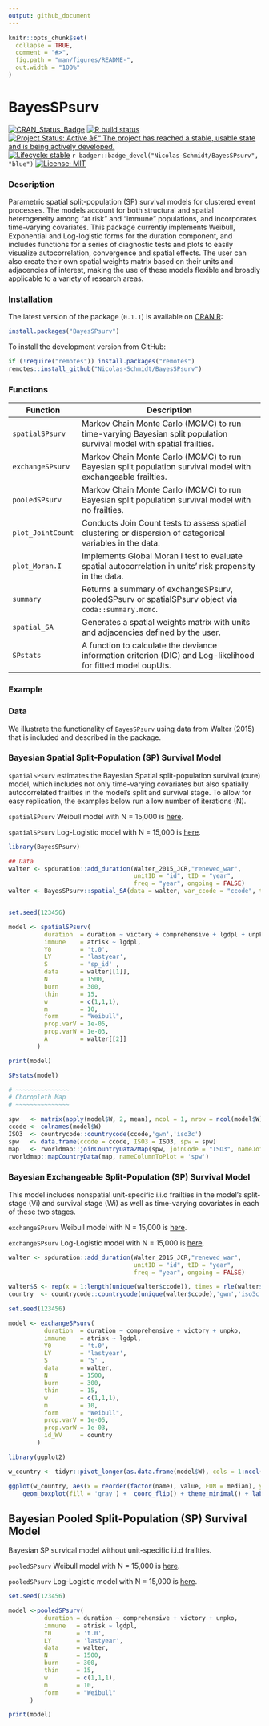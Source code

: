 ```yaml
---
output: github_document
---
```


<!-- README.md is generated from README.Rmd. Please edit that file -->

```r
knitr::opts_chunk$set(
  collapse = TRUE,
  comment = "#>",
  fig.path = "man/figures/README-",
  out.width = "100%"
)
```

# BayesSPsurv

<!-- badges: start -->
[![CRAN\_Status\_Badge](https://www.r-pkg.org/badges/version/BayesMFSurv)](https://cran.r-project.org/package=BayesSPsurv)
[![R build status](https://github.com/Nicolas-Schmidt/spatialSPsurv/workflows/R-CMD-check/badge.svg)](https://github.com/Nicolas-Schmidt/BayesSPsurv/actions)
[![Project Status: Active â€“ The project has reached a stable, usable
state and is being actively
developed.](https://www.repostatus.org/badges/latest/active.svg)](https://www.repostatus.org/#active)
[![Lifecycle: stable](https://img.shields.io/badge/lifecycle-stable-green.svg)](https://www.tidyverse.org/lifecycle/#stable)
`r badger::badge_devel("Nicolas-Schmidt/BayesSPsurv", "blue")`
[![License:
MIT](https://img.shields.io/badge/License-MIT-yellow.svg)](https://opensource.org/licenses/MIT)

<!-- badges: end -->

### Description
Parametric spatial split-population (SP) survival models for clustered event processes. The models account for both structural and spatial heterogeneity among "at risk" and "immune" populations, and incorporates time-varying covariates. This package currently implements Weibull, Exponential and Log-logistic forms for the duration component, and includes functions for a series of diagnostic tests and plots to easily visualize autocorrelation, convergence and spatial effects. The user can also create their own spatial weights matrix based on their units and adjacencies of interest, making the use of these models flexible and broadly applicable to a variety of  research areas.


### Installation

The latest version of the package (`0.1.1`) is available on [CRAN R](https://CRAN.R-project.org/package=BayesSPsurv):
```r
install.packages("BayesSPsurv")
```

To install the development version from GitHub:
```r
if (!require("remotes")) install.packages("remotes")
remotes::install_github("Nicolas-Schmidt/BayesSPsurv")
```



### Functions


| Function         | Description                                                                                                          |
| ---------------- | -------------------------------------------------------------------------------------------------------------------- |
| `spatialSPsurv`  | Markov Chain Monte Carlo (MCMC) to run time-varying Bayesian split population survival model with spatial frailties. |
| `exchangeSPsurv` | Markov Chain Monte Carlo (MCMC) to run Bayesian split population survival model with exchangeable frailties.         |
| `pooledSPsurv`   | Markov Chain Monte Carlo (MCMC) to run Bayesian split population survival model with no frailties.                   |
| `plot_JointCount`| Conducts Join Count tests to assess spatial clustering or dispersion of categorical variables in the data.           |
| `plot_Moran.I`   | Implements Global Moran I test to evaluate spatial autocorrelation in units’ risk propensity in the data.            | 
| `summary`        | Returns a summary of exchangeSPsurv, pooledSPsurv or spatialSPsurv object via `coda::summary.mcmc`.                  |
| `spatial_SA`     | Generates a spatial weights matrix with units and adjacencies defined by the user.                                   |
| `SPstats`        | A function to calculate the deviance information criterion (DIC) and Log-likelihood for fitted model oupUts.         |



### Example

### Data

We illustrate the functionality of `BayesSPsurv` using data from Walter (2015) that is included and described in the package. 

### Bayesian Spatial Split-Population (SP) Survival Model

`spatialSPsurv` estimates the Bayesian Spatial split-population survival (cure) model, which includes not only time-varying covariates but also spatially autocorrelated frailties in the model’s split and survival stage. To allow for easy replication, the examples below run a low number of iterations (N). 

`spatialSPsurv` Weibull model with N = 15,000 is [here](https://github.com/Nicolas-Schmidt/BayesSPsurv/tree/master/data-raw).

`spatialSPsurv` Log-Logistic model with N = 15,000 is [here](https://github.com/Nicolas-Schmidt/BayesSPsurv/tree/master/data-raw/data-raw-loglog).




```r

library(BayesSPsurv)

## Data
walter <- spduration::add_duration(Walter_2015_JCR,"renewed_war", 
                                   unitID = "id", tID = "year", 
                                   freq = "year", ongoing = FALSE)
walter <- BayesSPsurv::spatial_SA(data = walter, var_ccode = "ccode", threshold = 800L)


set.seed(123456)

model <- spatialSPsurv(
          duration  = duration ~ victory + comprehensive + lgdpl + unpko,
          immune    = atrisk ~ lgdpl,
          Y0        = 't.0',
          LY        = 'lastyear',
          S         = 'sp_id' ,
          data      = walter[[1]],
          N         = 1500,
          burn      = 300,
          thin      = 15,
          w         = c(1,1,1),
          m         = 10,
          form      = "Weibull",
          prop.varV = 1e-05,
          prop.varW = 1e-03,
          A         = walter[[2]]
        )

print(model)

SPstats(model)

# ~~~~~~~~~~~~~~~
# Choropleth Map
# ~~~~~~~~~~~~~~~

spw   <- matrix(apply(model$W, 2, mean), ncol = 1, nrow = ncol(model$W))
ccode <- colnames(model$W)
ISO3  <- countrycode::countrycode(ccode,'gwn','iso3c')
spw   <- data.frame(ccode = ccode, ISO3 = ISO3, spw = spw) 
map   <- rworldmap::joinCountryData2Map(spw, joinCode = "ISO3", nameJoinColumn = "ISO3")
rworldmap::mapCountryData(map, nameColumnToPlot = 'spw')

```


### Bayesian Exchangeable Split-Population (SP) Survival Model

This model includes nonspatial unit-specific i.i.d frailties in the model’s split-stage (Vi) and survival stage (Wi) as well as time-varying covariates in each of these two stages.

`exchangeSPsurv` Weibull model with N = 15,000 is [here](https://github.com/Nicolas-Schmidt/BayesSPsurv/tree/master/data-raw).

`exchangeSPsurv` Log-Logistic model with N = 15,000 is [here](https://github.com/Nicolas-Schmidt/BayesSPsurv/tree/master/data-raw/data-raw-loglog).


```r
walter <- spduration::add_duration(Walter_2015_JCR,"renewed_war", 
                                   unitID = "id", tID = "year", 
                                   freq = "year", ongoing = FALSE)

walter$S <- rep(x = 1:length(unique(walter$ccode)), times = rle(walter$ccode)$lengths)
country  <- countrycode::countrycode(unique(walter$ccode),'gwn','iso3c')

set.seed(123456)

model <- exchangeSPsurv(
          duration  = duration ~ comprehensive + victory + unpko,
          immune    = atrisk ~ lgdpl,
          Y0        = 't.0',
          LY        = 'lastyear',
          S         = 'S' ,
          data      = walter,
          N         = 1500,
          burn      = 300,
          thin      = 15,
          w         = c(1,1,1),
          m         = 10,
          form      = "Weibull",
          prop.varV = 1e-05,
          prop.varW = 1e-03,
          id_WV     = country
        )

library(ggplot2)

w_country <- tidyr::pivot_longer(as.data.frame(model$W), cols = 1:ncol(model$W))

ggplot(w_country, aes(x = reorder(factor(name), value, FUN = median), y =  value)) +
    geom_boxplot(fill = 'gray') +  coord_flip() + theme_minimal() + labs(x = "", y = "")

```


##  Bayesian Pooled Split-Population (SP) Survival Model 

Bayesian SP survical model without unit-specific i.i.d frailties.

`pooledSPsurv` Weibull model with N = 15,000 is [here](https://github.com/Nicolas-Schmidt/BayesSPsurv/tree/master/data-raw).

`pooledSPsurv` Log-Logistic model with N = 15,000 is [here](https://github.com/Nicolas-Schmidt/BayesSPsurv/tree/master/data-raw/data-raw-loglog).


```r


set.seed(123456)

model <-pooledSPsurv(
          duration = duration ~ comprehensive + victory + unpko,
          immune   = atrisk ~ lgdpl,
          Y0       = 't.0',
          LY       = 'lastyear',
          data     = walter,
          N        = 1500,
          burn     = 300,
          thin     = 15,
          w        = c(1,1,1),
          m        = 10,
          form     = "Weibull"
      )

print(model)


```



 




